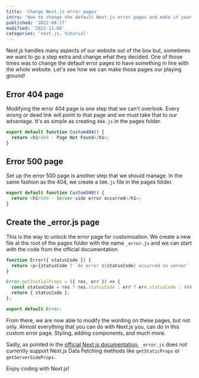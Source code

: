 ```yaml
---
title: 'Change Next.js error pages'
intro: 'How to change the default Next.js error pages and make it your own'
published: '2022-08-17'
modified: '2022-11-08'
categories: 'next.js, tutorial'
---
```



Next.js handles many aspects of our website out of the box but, sometimes we want to go a step extra and change what they decided. One of those times was to change the default error pages to have something in line with the whole website. Let's see how we can make those pages our playing ground!

## Error 404 page

Modifying the error 404 page is one step that we can't overlook. Every wrong or dead link will point to that page and we must take that to our advantage. It's as simple as creating `404.js` in the pages folder.

```js
export default function Custom404() {
  return <h1>404 - Page Not Found</h1>;
}
```

## Error 500 page

Set up the error 500 page is another step that we should manage. In the same fashion as the 404, we create a `500.js` file in the pages folder.

```js
export default function Custom500() {
  return <h1>500 - Server-side error occurred</h1>;
}
```

## Create the \_error.js page

This is the way to unlock the error page for customisation. We create a new file at the root of the pages folder with the name `_error.js` and we can start with the code from the official documentation.

```js
function Error({ statusCode }) {
  return <p>{statusCode ? `An error ${statusCode} occurred on server` : 'An error occurred on client'}</p>;
}

Error.getInitialProps = ({ res, err }) => {
  const statusCode = res ? res.statusCode : err ? err.statusCode : 404;
  return { statusCode };
};

export default Error;
```

From there, we are now able to modify the wording on these pages, but not only. Almost everything that you can do with Next.js you, can do in this custom error page. Styling, adding components, and much more.

Sadly, as pointed in the <a href="https://nextjs.org/docs/advanced-features/custom-error-page" target="_blank">official Next.js documentation</a>, `_error.js` does not currently support Next.js Data Fetching methods like `getStaticProps` or `getServerSideProps`.

Enjoy coding with Next.js!

